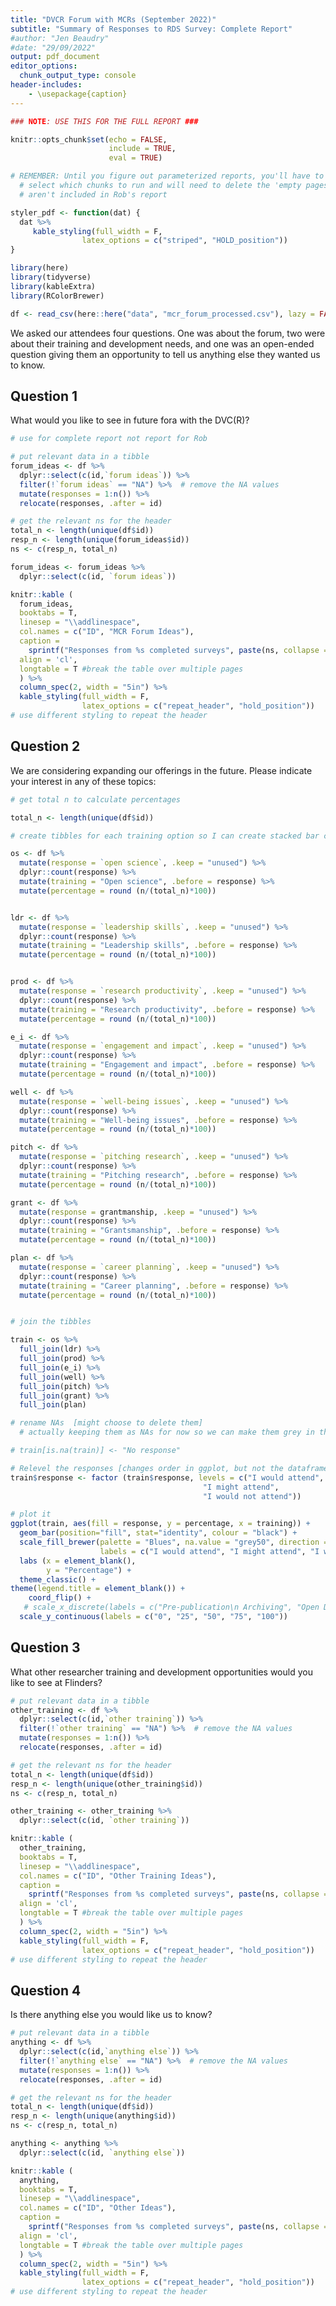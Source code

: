 ```yaml
---
title: "DVCR Forum with MCRs (September 2022)"
subtitle: "Summary of Responses to RDS Survey: Complete Report"
#author: "Jen Beaudry"
#date: "29/09/2022"
output: pdf_document
editor_options: 
  chunk_output_type: console
header-includes:
    - \usepackage{caption}
---
```


```r

### NOTE: USE THIS FOR THE FULL REPORT ###

knitr::opts_chunk$set(echo = FALSE,
                      include = TRUE, 
                      eval = TRUE)

# REMEMBER: Until you figure out parameterized reports, you'll have to manually 
  # select which chunks to run and will need to delete the 'empty pages' that 
  # aren't included in Rob's report

```

```r

styler_pdf <- function(dat) {
  dat %>%
     kable_styling(full_width = F, 
                latex_options = c("striped", "HOLD_position"))
}

```

```r

library(here)
library(tidyverse)
library(kableExtra)
library(RColorBrewer)

```

```r

df <- read_csv(here::here("data", "mcr_forum_processed.csv"), lazy = FALSE)

```

We asked our attendees four questions. One was about the forum, two were about
their training and development needs, and one was an open-ended question giving 
them an opportunity to tell us anything else they wanted us to know. 

\captionsetup[table]{labelformat=empty}

## Question 1
What would you like to see in future fora with the DVC(R)?

```r

# use for complete report not report for Rob

# put relevant data in a tibble
forum_ideas <- df %>% 
  dplyr::select(c(id,`forum ideas`)) %>% 
  filter(!`forum ideas` == "NA") %>%  # remove the NA values
  mutate(responses = 1:n()) %>% 
  relocate(responses, .after = id)

# get the relevant ns for the header
total_n <- length(unique(df$id))
resp_n <- length(unique(forum_ideas$id))
ns <- c(resp_n, total_n) 

forum_ideas <- forum_ideas %>% 
  dplyr::select(c(id, `forum ideas`))

knitr::kable (
  forum_ideas,
  booktabs = T,
  linesep = "\\addlinespace",
  col.names = c("ID", "MCR Forum Ideas"),
  caption =
    sprintf("Responses from %s completed surveys", paste(ns, collapse = " people from ")),
  align = 'cl', 
  longtable = T #break the table over multiple pages
  ) %>%
  column_spec(2, width = "5in") %>% 
  kable_styling(full_width = F, 
                latex_options = c("repeat_header", "hold_position")) 
# use different styling to repeat the header


```


\newpage
## Question 2
We are considering expanding our offerings in the future. Please indicate your interest 
in any of these topics:
\vskip 0.3in

```r

# get total n to calculate percentages

total_n <- length(unique(df$id))

# create tibbles for each training option so I can create stacked bar charts

os <- df %>% 
  mutate(response = `open science`, .keep = "unused") %>% 
  dplyr::count(response) %>% 
  mutate(training = "Open science", .before = response) %>% 
  mutate(percentage = round (n/(total_n)*100))


ldr <- df %>% 
  mutate(response = `leadership skills`, .keep = "unused") %>% 
  dplyr::count(response) %>% 
  mutate(training = "Leadership skills", .before = response) %>% 
  mutate(percentage = round (n/(total_n)*100))


prod <- df %>% 
  mutate(response = `research productivity`, .keep = "unused") %>% 
  dplyr::count(response) %>% 
  mutate(training = "Research productivity", .before = response) %>% 
  mutate(percentage = round (n/(total_n)*100))

e_i <- df %>% 
  mutate(response = `engagement and impact`, .keep = "unused") %>% 
  dplyr::count(response) %>% 
  mutate(training = "Engagement and impact", .before = response) %>% 
  mutate(percentage = round (n/(total_n)*100))

well <- df %>% 
  mutate(response = `well-being issues`, .keep = "unused") %>% 
  dplyr::count(response) %>% 
  mutate(training = "Well-being issues", .before = response) %>% 
  mutate(percentage = round (n/(total_n)*100))

pitch <- df %>% 
  mutate(response = `pitching research`, .keep = "unused") %>% 
  dplyr::count(response) %>% 
  mutate(training = "Pitching research", .before = response) %>% 
  mutate(percentage = round (n/(total_n)*100))

grant <- df %>% 
  mutate(response = grantmanship, .keep = "unused") %>% 
  dplyr::count(response) %>% 
  mutate(training = "Grantsmanship", .before = response) %>% 
  mutate(percentage = round (n/(total_n)*100))

plan <- df %>% 
  mutate(response = `career planning`, .keep = "unused") %>% 
  dplyr::count(response) %>% 
  mutate(training = "Career planning", .before = response) %>% 
  mutate(percentage = round (n/(total_n)*100))


# join the tibbles

train <- os %>% 
  full_join(ldr) %>% 
  full_join(prod) %>% 
  full_join(e_i) %>% 
  full_join(well) %>%
  full_join(pitch) %>% 
  full_join(grant) %>% 
  full_join(plan)

```

```r

# rename NAs  [might choose to delete them]
  # actually keeping them as NAs for now so we can make them grey in the plot

# train[is.na(train)] <- "No response"

# Relevel the responses [changes order in ggplot, but not the dataframe]
train$response <- factor (train$response, levels = c("I would attend",
                                           "I might attend", 
                                           "I would not attend"))

# plot it
ggplot(train, aes(fill = response, y = percentage, x = training)) +
  geom_bar(position="fill", stat="identity", colour = "black") +
  scale_fill_brewer(palette = "Blues", na.value = "grey50", direction = -1, 
                    labels = c("I would attend", "I might attend", "I would not attend", "No response")) +
  labs (x = element_blank(),
        y = "Percentage") +
  theme_classic() +
theme(legend.title = element_blank()) +
    coord_flip() +
   # scale_x_discrete(labels = c("Pre-publication\n Archiving", "Open Data", "Open\n Materials/Code", "Preregistration")) +
  scale_y_continuous(labels = c("0", "25", "50", "75", "100"))

```

\newpage
\captionsetup[table]{labelformat=empty}

## Question 3
What other researcher training and development opportunities would you like to see
at Flinders?

```r

# put relevant data in a tibble
other_training <- df %>% 
  dplyr::select(c(id,`other training`)) %>% 
  filter(!`other training` == "NA") %>%  # remove the NA values
  mutate(responses = 1:n()) %>% 
  relocate(responses, .after = id)

# get the relevant ns for the header
total_n <- length(unique(df$id))
resp_n <- length(unique(other_training$id))
ns <- c(resp_n, total_n) 

other_training <- other_training %>% 
  dplyr::select(c(id, `other training`))

knitr::kable (
  other_training,
  booktabs = T,
  linesep = "\\addlinespace",
  col.names = c("ID", "Other Training Ideas"),
  caption =
    sprintf("Responses from %s completed surveys", paste(ns, collapse = " people from ")),
  align = 'cl', 
  longtable = T #break the table over multiple pages
  ) %>%
  column_spec(2, width = "5in") %>% 
  kable_styling(full_width = F, 
                latex_options = c("repeat_header", "hold_position")) 
# use different styling to repeat the header


```


\newpage
\captionsetup[table]{labelformat=empty}

## Question 4
Is there anything else you would like us to know?

```r

# put relevant data in a tibble
anything <- df %>% 
  dplyr::select(c(id,`anything else`)) %>% 
  filter(!`anything else` == "NA") %>%  # remove the NA values
  mutate(responses = 1:n()) %>% 
  relocate(responses, .after = id)

# get the relevant ns for the header
total_n <- length(unique(df$id))
resp_n <- length(unique(anything$id))
ns <- c(resp_n, total_n) 

anything <- anything %>% 
  dplyr::select(c(id, `anything else`))

knitr::kable (
  anything,
  booktabs = T,
  linesep = "\\addlinespace",
  col.names = c("ID", "Other Ideas"),
  caption =
    sprintf("Responses from %s completed surveys", paste(ns, collapse = " people from ")),
  align = 'cl', 
  longtable = T #break the table over multiple pages
  ) %>%
  column_spec(2, width = "5in") %>% 
  kable_styling(full_width = F, 
                latex_options = c("repeat_header", "hold_position")) 
# use different styling to repeat the header

```

